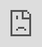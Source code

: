 ```yaml
---
title: "AI Data Masking"
description: "Understand how it works and what's possible"
---
```


<Frame>
  <img src="/images/ai-data-masking.png"
  />
</Frame>

Hoop.dev's AI Data Masking happens at the protocol layer. It's a zero-config DLP policy that masks sensitive data in real-time.

Unlike traditional DLP solutions, hoop.dev's AI Data Masking doesn't require you to set up rules or policies. It masks sensitive data in real-time in the data stream of any connection you set AI Data Masking according to the fields you configure.

After the setup, we automatically give you a bunch of default and most used fields, so you don't need to worry much about that part either. You can remove or add fields as much as you like. To see all fields available, check our [documentation page for all fields supported](/configure/ai-data-masking/fields).

See it in action:

{/* <div style="position: relative; padding-bottom: 56.25%; height: 0;"><iframe style="position: absolute; top: 0; left: 0; width: 100%; height: 100%; border: 0;" src="https://www.tella.tv/video/cm7jhty8o004u0ajv510i4a1q/embed?b=0&title=0&a=1&loop=0&t=0&muted=0&wt=0" allowfullscreen allowtransparency></iframe></div> */}
<iframe style="position: absolute; top: 0; left: 0; width: 100%; height: 100%; border: 0;" src="https://www.tella.tv/video/cm7jhty8o004u0ajv510i4a1q/embed?b=0&title=0&a=1&loop=0&t=0&muted=0&wt=0" allowfullscreen allowtransparency></iframe>
